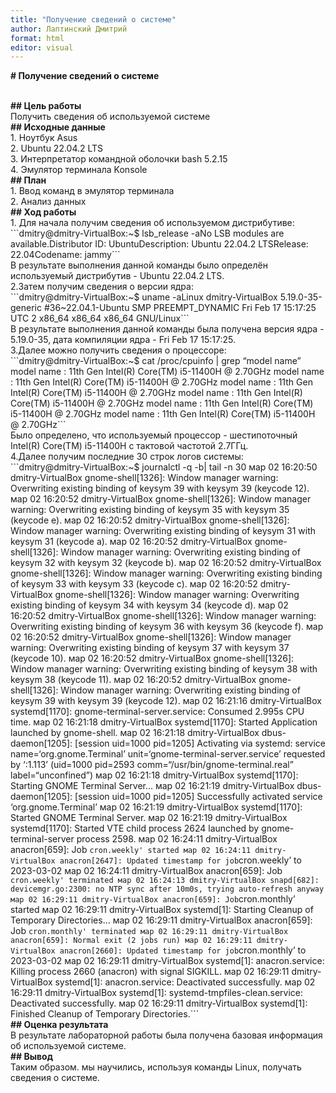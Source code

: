 ---
title: "Получение сведений о системе"
author: Лаптинский Дмитрий
format: html
editor: visual
---

**\# Получение сведений о системе**

\
**\## Цель работы**\
Получить сведения об используемой системе\
**\## Исходные данные**\
1. Ноутбук Asus\
2. Ubuntu 22.04.2 LTS\
3. Интерпретатор командной оболочки bash 5.2.15\
4. Эмулятор терминала Konsole\
**\## План**\
1. Ввод команд в эмулятор терминала\
2. Анализ данных\
**\## Ход работы**\
1. Для начала получим сведения об используемом дистрибутиве:\
\`\`\`dmitry@dmitry-VirtualBox:\~\$ lsb_release -aNo LSB modules are available.Distributor ID: UbuntuDescription: Ubuntu 22.04.2 LTSRelease: 22.04Codename: jammy\`\`\`\
В результате выполнения данной команды было определён используемый дистрибутив - Ubuntu 22.04.2 LTS.\
2.Затем получим сведения о версии ядра:\
\`\`\`dmitry@dmitry-VirtualBox:\~\$ uname -aLinux dmitry-VirtualBox 5.19.0-35-generic #36~22.04.1-Ubuntu SMP PREEMPT_DYNAMIC Fri Feb 17 15:17:25 UTC 2 x86_64 x86_64 x86_64 GNU/Linux\`\`\`\
В результате выполнения данной команды была получена версия ядра - 5.19.0-35, дата компиляции ядра - Fri Feb 17 15:17:25.\
3.Далее можно получить сведения о процессоре:\
\`\`\`dmitry@dmitry-VirtualBox:~$ cat /proc/cpuinfo | grep "model name" model name : 11th Gen Intel(R) Core(TM) i5-11400H @ 2.70GHz model name : 11th Gen Intel(R) Core(TM) i5-11400H @ 2.70GHz model name : 11th Gen Intel(R) Core(TM) i5-11400H @ 2.70GHz model name : 11th Gen Intel(R) Core(TM) i5-11400H @ 2.70GHz model name : 11th Gen Intel(R) Core(TM) i5-11400H @ 2.70GHz model name : 11th Gen Intel(R) Core(TM) i5-11400H @ 2.70GHz\`\`\`\
Было определено, что используемый процессор - шестипоточный Intel(R) Core(TM) i5-11400H с тактовой частотой 2.7ГГц.\
4.Далее получим последние 30 строк логов системы:\
\`\`\`dmitry@dmitry-VirtualBox:~$ journalctl -q -b| tail -n 30 мар 02 16:20:50 dmitry-VirtualBox gnome-shell[1326]: Window manager warning: Overwriting existing binding of keysym 39 with keysym 39 (keycode 12). мар 02 16:20:52 dmitry-VirtualBox gnome-shell[1326]: Window manager warning: Overwriting existing binding of keysym 35 with keysym 35 (keycode e). мар 02 16:20:52 dmitry-VirtualBox gnome-shell[1326]: Window manager warning: Overwriting existing binding of keysym 31 with keysym 31 (keycode a). мар 02 16:20:52 dmitry-VirtualBox gnome-shell[1326]: Window manager warning: Overwriting existing binding of keysym 32 with keysym 32 (keycode b). мар 02 16:20:52 dmitry-VirtualBox gnome-shell[1326]: Window manager warning: Overwriting existing binding of keysym 33 with keysym 33 (keycode c). мар 02 16:20:52 dmitry-VirtualBox gnome-shell[1326]: Window manager warning: Overwriting existing binding of keysym 34 with keysym 34 (keycode d). мар 02 16:20:52 dmitry-VirtualBox gnome-shell[1326]: Window manager warning: Overwriting existing binding of keysym 36 with keysym 36 (keycode f). мар 02 16:20:52 dmitry-VirtualBox gnome-shell[1326]: Window manager warning: Overwriting existing binding of keysym 37 with keysym 37 (keycode 10). мар 02 16:20:52 dmitry-VirtualBox gnome-shell[1326]: Window manager warning: Overwriting existing binding of keysym 38 with keysym 38 (keycode 11). мар 02 16:20:52 dmitry-VirtualBox gnome-shell[1326]: Window manager warning: Overwriting existing binding of keysym 39 with keysym 39 (keycode 12). мар 02 16:21:16 dmitry-VirtualBox systemd[1170]: gnome-terminal-server.service: Consumed 2.995s CPU time. мар 02 16:21:18 dmitry-VirtualBox systemd[1170]: Started Application launched by gnome-shell. мар 02 16:21:18 dmitry-VirtualBox dbus-daemon[1205]: [session uid=1000 pid=1205] Activating via systemd: service name='org.gnome.Terminal' unit='gnome-terminal-server.service' requested by ':1.113' (uid=1000 pid=2593 comm="/usr/bin/gnome-terminal.real " label="unconfined") мар 02 16:21:18 dmitry-VirtualBox systemd[1170]: Starting GNOME Terminal Server... мар 02 16:21:19 dmitry-VirtualBox dbus-daemon[1205]: [session uid=1000 pid=1205] Successfully activated service 'org.gnome.Terminal' мар 02 16:21:19 dmitry-VirtualBox systemd[1170]: Started GNOME Terminal Server. мар 02 16:21:19 dmitry-VirtualBox systemd[1170]: Started VTE child process 2624 launched by gnome-terminal-server process 2598. мар 02 16:24:11 dmitry-VirtualBox anacron[659]: Job `cron.weekly' started мар 02 16:24:11 dmitry-VirtualBox anacron[2647]: Updated timestamp for job `cron.weekly' to 2023-03-02 мар 02 16:24:11 dmitry-VirtualBox anacron[659]: Job `cron.weekly' terminated мар 02 16:24:13 dmitry-VirtualBox snapd[682]: devicemgr.go:2300: no NTP sync after 10m0s, trying auto-refresh anyway мар 02 16:29:11 dmitry-VirtualBox anacron[659]: Job `cron.monthly' started мар 02 16:29:11 dmitry-VirtualBox systemd[1]: Starting Cleanup of Temporary Directories... мар 02 16:29:11 dmitry-VirtualBox anacron[659]: Job `cron.monthly' terminated мар 02 16:29:11 dmitry-VirtualBox anacron[659]: Normal exit (2 jobs run) мар 02 16:29:11 dmitry-VirtualBox anacron[2660]: Updated timestamp for job `cron.monthly' to 2023-03-02 мар 02 16:29:11 dmitry-VirtualBox systemd[1]: anacron.service: Killing process 2660 (anacron) with signal SIGKILL. мар 02 16:29:11 dmitry-VirtualBox systemd[1]: anacron.service: Deactivated successfully. мар 02 16:29:11 dmitry-VirtualBox systemd[1]: systemd-tmpfiles-clean.service: Deactivated successfully. мар 02 16:29:11 dmitry-VirtualBox systemd[1]: Finished Cleanup of Temporary Directories.\`\`\`\
**\## Оценка результата**\
В результате лабораторной работы была получена базовая информация об используемой системе.\
**\## Вывод**\
Таким образом. мы научились, используя команды Linux, получать сведения о системе.\

